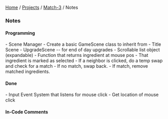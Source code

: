 [[../../index|Home]] / [[../projects_index|Projects]] / [[./match3_index|Match-3]] / Notes

=== Notes ===

==== Programming ====
- Scene Manager
- Create a basic GameScene class to inherit from
- Title Scene
- UpgradeScene -- for end of day upgrades
- Scrollable list object (expandable)
- Function that returns ingredient at mouse pos 
- That ingredient is marked as selected
- If a neighbor is clicked, do a temp swap and check for a match
- If no match, swap back.
- If match, remove matched ingredients.

==== Done ====
- Input Event System that listens for mouse click
- Get location of mouse click



==== In-Code Comments ====
